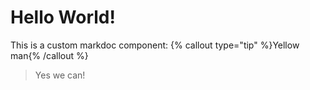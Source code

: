 # Hello World!

This is a custom markdoc component: {% callout type="tip" %}Yellow man{% /callout %}

> Yes we can!